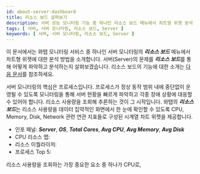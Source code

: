 ```yaml
---
id: about-server-dashboard
title: 리소스 보드 살펴보기
description: 서버 성능 모니터링 기능 중 하나인 리소스 보드 메뉴에서 차트형 위젯 분석 방법을 소개합니다. 
tags: [ 서버, 서버 모니터링, 리소스 보드, Server ]
keywords: [ 서버, 서버 모니터링, 리소스 보드, Server ]
---
```



이 문서에서는 와탭 모니터링 서비스 중 하나인 서버 모니터링의 ***리소스 보드*** 메뉴에서 차트형 위젯에 대한 분석 방법을 소개합니다. 서버(Server)의 문제를 ***리소스 보드***를 통해 어떻게 파악하고 분석하는지 살펴보겠습니다. 리소스 보드의 기능에 대한 소개는 [다음 문서](../server/resourceboard)를 참조하세요.

서버 모니터링의 핵심은 프로세스입니다. 프로세스가 정상 동작 범위 내에 중단없이 운영될 수 있도록 모니터링을 통해 서버 현황을 빠르게 파악하고 각종 장애 상황에 대응할 수 있어야 합니다. 리소스 사용량을 조회해 추론하는 것이 그 시작입니다. 와탭의 ***리소스 보드***는 리소스 사용량을 데이터 집약적인 화면에서 한 눈에 확인할 수 있도록 CPU, Memory, Disk, Network 관련 연관 지표들로 구성된 시계열 차트 위젯을 제공합니다.  

* 인포 패널: ***Server***, ***OS***, ***Total Cores***, ***Avg CPU***, ***Avg Memory***, ***Avg Disk***
* CPU 리소스 맵:
* 리소스 이퀄라이저:
* 프로세스 Top 5:

리소스 사용량을 조회하는 가장 중요한 요소 중 하나가 CPU로, 